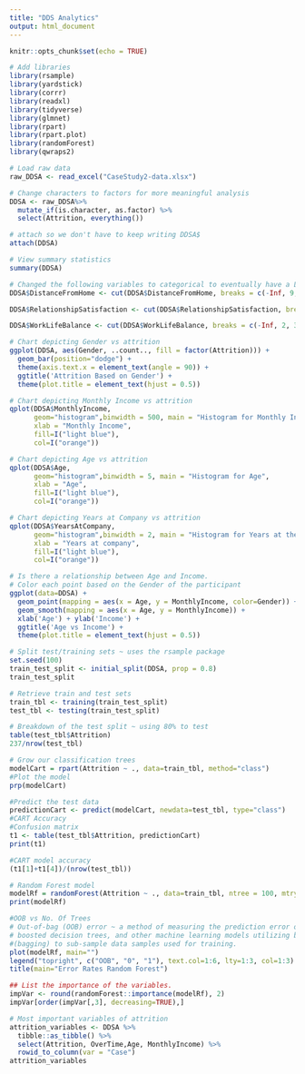 ```yaml
---
title: "DDS Analytics"
output: html_document
---
```


```r
knitr::opts_chunk$set(echo = TRUE)
```

```r
# Add libraries
library(rsample)
library(yardstick)
library(corrr)
library(readxl)
library(tidyverse)
library(glmnet)
library(rpart)
library(rpart.plot)
library(randomForest)
library(qwraps2)
```

```r
# Load raw data
raw_DDSA <- read_excel("CaseStudy2-data.xlsx")
```

```r
# Change characters to factors for more meaningful analysis
DDSA <- raw_DDSA%>%
  mutate_if(is.character, as.factor) %>%
  select(Attrition, everything())

# attach so we don't have to keep writing DDSA$
attach(DDSA)
```

```r
# View summary statistics
summary(DDSA)
```



```r
# Changed the following variables to categorical to eventually have a LifeSatisfaction variable
DDSA$DistanceFromHome <- cut(DDSA$DistanceFromHome, breaks = c(-Inf, 9, 21, Inf), labels=c("Poor", "Fair", "Good"))

DDSA$RelationshipSatisfaction <- cut(DDSA$RelationshipSatisfaction, breaks = c(-Inf, 2, 3, Inf), labels=c("Poor", "Fair", "Good"))

DDSA$WorkLifeBalance <- cut(DDSA$WorkLifeBalance, breaks = c(-Inf, 2, 3, Inf), labels=c("Poor", "Fair", "Good"))
```


```r
# Chart depicting Gender vs attrition
ggplot(DDSA, aes(Gender, ..count.., fill = factor(Attrition))) + 
  geom_bar(position="dodge") +
  theme(axis.text.x = element_text(angle = 90)) +
  ggtitle('Attrition Based on Gender') +
  theme(plot.title = element_text(hjust = 0.5))
```


```r
# Chart depicting Monthly Income vs attrition
qplot(DDSA$MonthlyIncome,
      geom="histogram",binwidth = 500, main = "Histogram for Monthly Income",
      xlab = "Monthly Income",
      fill=I("light blue"),
      col=I("orange"))

```

```r
# Chart depicting Age vs attrition
qplot(DDSA$Age,
      geom="histogram",binwidth = 5, main = "Histogram for Age",
      xlab = "Age",
      fill=I("light blue"),
      col=I("orange"))
```


```r
# Chart depicting Years at Company vs attrition
qplot(DDSA$YearsAtCompany,
      geom="histogram",binwidth = 2, main = "Histogram for Years at the company",
      xlab = "Years at company",
      fill=I("light blue"),
      col=I("orange"))

```


```r
# Is there a relationship between Age and Income. 
# Color each point based on the Gender of the participant
ggplot(data=DDSA) +
  geom_point(mapping = aes(x = Age, y = MonthlyIncome, color=Gender)) +
  geom_smooth(mapping = aes(x = Age, y = MonthlyIncome)) + 
  xlab('Age') + ylab('Income') +
  ggtitle('Age vs Income') +
  theme(plot.title = element_text(hjust = 0.5))
```


```r
# Split test/training sets ~ uses the rsample package
set.seed(100)
train_test_split <- initial_split(DDSA, prop = 0.8)
train_test_split

# Retrieve train and test sets
train_tbl <- training(train_test_split)
test_tbl <- testing(train_test_split)
```

```r
# Breakdown of the test split ~ using 80% to test
table(test_tbl$Attrition)
237/nrow(test_tbl)
```

```r
# Grow our classification trees
modelCart = rpart(Attrition ~ ., data=train_tbl, method="class")
#Plot the model
prp(modelCart)

```


```r
#Predict the test data
predictionCart <- predict(modelCart, newdata=test_tbl, type="class")
#CART Accuracy
#Confusion matrix 
t1 <- table(test_tbl$Attrition, predictionCart)
print(t1)
```


```r
#CART model accuracy
(t1[1]+t1[4])/(nrow(test_tbl))
```


```r
# Random Forest model
modelRf = randomForest(Attrition ~ ., data=train_tbl, ntree = 100, mtry = 5, importance = TRUE, method="class")
print(modelRf)
```

```r
#OOB vs No. Of Trees
# Out-of-bag (OOB) error ~ a method of measuring the prediction error of random forests, 
# boosted decision trees, and other machine learning models utilizing bootstrap aggregating 
#(bagging) to sub-sample data samples used for training.
plot(modelRf, main="")
legend("topright", c("OOB", "0", "1"), text.col=1:6, lty=1:3, col=1:3)
title(main="Error Rates Random Forest")

```

```r
## List the importance of the variables.
impVar <- round(randomForest::importance(modelRf), 2)
impVar[order(impVar[,3], decreasing=TRUE),]

```

```r
# Most important variables of attrition
attrition_variables <- DDSA %>%
  tibble::as_tibble() %>%
  select(Attrition, OverTime,Age, MonthlyIncome) %>%
  rowid_to_column(var = "Case")
attrition_variables
```

